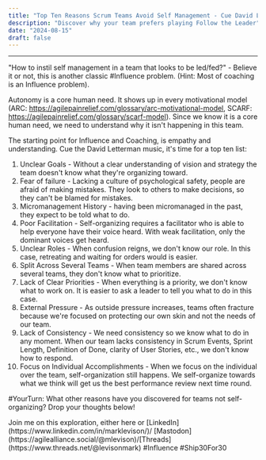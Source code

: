 ```yaml
---
title: "Top Ten Reasons Scrum Teams Avoid Self Management - Cue David Letterman"
description: "Discover why your team prefers playing Follow the Leader"
date: "2024-08-15"
draft: false
---
```



---

"How to instil self management in a team that looks to be led/fed?" - Believe it or not, this is another classic #Influence problem. (Hint: Most of coaching is an Influence problem).

Autonomy is a core human need. It shows up in every motivational model (ARC: https://agilepainrelief.com/glossary/arc-motivational-model, SCARF: https://agilepainrelief.com/glossary/scarf-model). Since we know it is a core human need, we need to understand why it isn't happening in this team.

The starting point for Influence and Coaching, is empathy and understanding. Cue the David Letterman music, it's time for a top ten list:

1. Unclear Goals - Without a clear understanding of vision and strategy the team doesn't know what they're organizing toward.
2. Fear of failure - Lacking a culture of psychological safety, people are afraid of making mistakes. They look to others to make decisions, so they can't be blamed for mistakes.
3. Micromanagement History - having been micromanaged in the past, they expect to be told what to do.
4. Poor Facilitation - Self-organizing requires a facilitator who is able to help everyone have their voice heard. With weak facilitation, only the dominant voices get heard.
5. Unclear Roles - When confusion reigns, we don't know our role. In this case, retreating and waiting for orders would is easier.
6. Split Across Several Teams - When team members are shared across several teams, they don't know what to prioritize.
7. Lack of Clear Priorities - When everything is a priority, we don't know what to work on. It is easier to ask a leader to tell you what to do in this case.
8. External Pressure - As outside pressure increases, teams often fracture because we're focused on protecting our own skin and not the needs of our team.
9. Lack of Consistency - We need consistency so we know what to do in any moment. When our team lacks consistency in Scrum Events, Sprint Length, Definition of Done, clarity of User Stories, etc., we don't know how to respond.
10. Focus on Individual Accomplishments - When we focus on the individual over the team, self-organization still happens. We self-organize towards what we think will get us the best performance review next time round.

#YourTurn: What other reasons have you discovered for teams not self-organizing? Drop your thoughts below!

<Callout type="info">
  Join me on this exploration, either here or
  [LinkedIn](https://www.linkedin.com/in/marklevison/)/
  [Mastodon](https://agilealliance.social/@mlevison)/[Threads](https://www.threads.net/@levisonmark)
</Callout>
#Influence #Ship30For30
